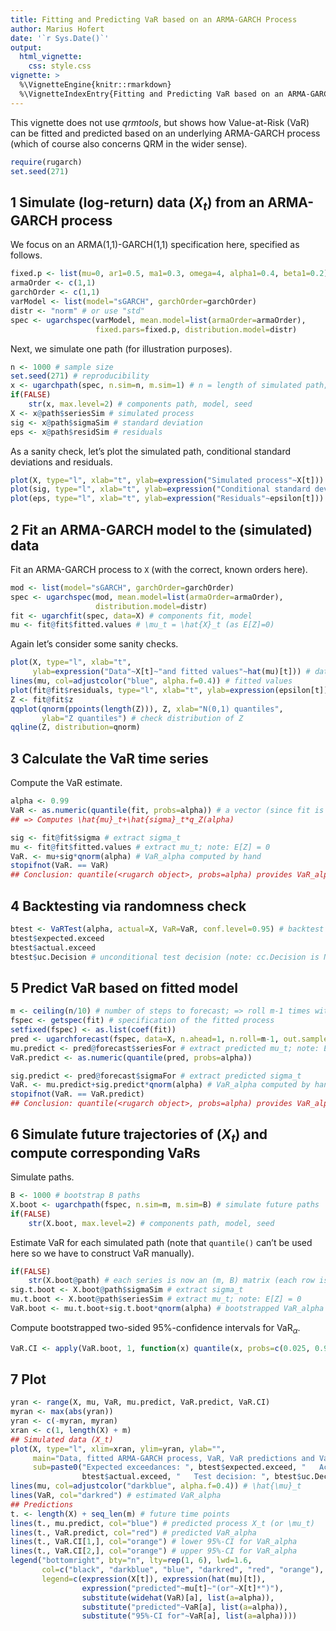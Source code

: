 ```yaml
---
title: Fitting and Predicting VaR based on an ARMA-GARCH Process
author: Marius Hofert
date: '`r Sys.Date()`'
output:
  html_vignette:
    css: style.css
vignette: >
  %\VignetteEngine{knitr::rmarkdown}
  %\VignetteIndexEntry{Fitting and Predicting VaR based on an ARMA-GARCH Process}
---
```

This vignette does not use *qrmtools*, but shows how Value-at-Risk (VaR) can be
fitted and predicted based on an underlying ARMA-GARCH process (which of course
also concerns QRM in the wider sense).

```r
require(rugarch)
set.seed(271)
```

## 1 Simulate (log-return) data $(X_t)$ from an ARMA-GARCH process

We focus on an ARMA(1,1)-GARCH(1,1) specification here, specified as follows.
```r
fixed.p <- list(mu=0, ar1=0.5, ma1=0.3, omega=4, alpha1=0.4, beta1=0.2)
armaOrder <- c(1,1)
garchOrder <- c(1,1)
varModel <- list(model="sGARCH", garchOrder=garchOrder)
distr <- "norm" # or use "std"
spec <- ugarchspec(varModel, mean.model=list(armaOrder=armaOrder),
                   fixed.pars=fixed.p, distribution.model=distr)
```

Next, we simulate one path (for illustration purposes).
```r
n <- 1000 # sample size
set.seed(271) # reproducibility
x <- ugarchpath(spec, n.sim=n, m.sim=1) # n = length of simulated path; m = number of paths
if(FALSE)
    str(x, max.level=2) # components path, model, seed
X <- x@path$seriesSim # simulated process
sig <- x@path$sigmaSim # standard deviation
eps <- x@path$residSim # residuals
```

As a sanity check, let's plot the simulated path, conditional
standard deviations and residuals.
```r
plot(X, type="l", xlab="t", ylab=expression("Simulated process"~X[t]))
plot(sig, type="l", xlab="t", ylab=expression("Conditional standard deviation"~sigma[t]))
plot(eps, type="l", xlab="t", ylab=expression("Residuals"~epsilon[t]))
```


## 2 Fit an ARMA-GARCH model to the (simulated) data


Fit an ARMA-GARCH process to `X` (with the correct, known orders here).
```r
mod <- list(model="sGARCH", garchOrder=garchOrder)
spec <- ugarchspec(mod, mean.model=list(armaOrder=armaOrder),
                   distribution.model=distr)
fit <- ugarchfit(spec, data=X) # components fit, model
mu <- fit@fit$fitted.values # \mu_t = \hat{X}_t (as E[Z]=0)
```

Again let's consider some sanity checks.
```r
plot(X, type="l", xlab="t",
     ylab=expression("Data"~X[t]~"and fitted values"~hat(mu)[t])) # data
lines(mu, col=adjustcolor("blue", alpha.f=0.4)) # fitted values
plot(fit@fit$residuals, type="l", xlab="t", ylab=expression(epsilon[t])) # check residuals
Z <- fit@fit$z
qqplot(qnorm(ppoints(length(Z))), Z, xlab="N(0,1) quantiles",
       ylab="Z quantiles") # check distribution of Z
qqline(Z, distribution=qnorm)
```


## 3 Calculate the VaR time series

Compute the VaR estimate.
```r
alpha <- 0.99
VaR <- as.numeric(quantile(fit, probs=alpha)) # a vector (since fit is a rugarch object)
## => Computes \hat{mu}_t+\hat{sigma}_t*q_Z(alpha)
```

```r
sig <- fit@fit$sigma # extract sigma_t
mu <- fit@fit$fitted.values # extract mu_t; note: E[Z] = 0
VaR. <- mu+sig*qnorm(alpha) # VaR_alpha computed by hand
stopifnot(VaR. == VaR)
## Conclusion: quantile(<rugarch object>, probs=alpha) provides VaR_alpha
```


## 4 Backtesting via randomness check

```r
btest <- VaRTest(alpha, actual=X, VaR=VaR, conf.level=0.95) # backtest for VaR_0.95
btest$expected.exceed
btest$actual.exceed
btest$uc.Decision # unconditional test decision (note: cc.Decision is NA here)
```


## 5 Predict VaR based on fitted model

```r
m <- ceiling(n/10) # number of steps to forecast; => roll m-1 times with frequency 1
fspec <- getspec(fit) # specification of the fitted process
setfixed(fspec) <- as.list(coef(fit))
pred <- ugarchforecast(fspec, data=X, n.ahead=1, n.roll=m-1, out.sample=m) # predict from the fitted process
mu.predict <- pred@forecast$seriesFor # extract predicted mu_t; note: E[Z] = 0
VaR.predict <- as.numeric(quantile(pred, probs=alpha))
```

```r
sig.predict <- pred@forecast$sigmaFor # extract predicted sigma_t
VaR. <- mu.predict+sig.predict*qnorm(alpha) # VaR_alpha computed by hand
stopifnot(VaR. == VaR.predict)
## Conclusion: quantile(<rugarch object>, probs=alpha) provides VaR_alpha
```


## 6 Simulate future trajectories of $(X_t)$ and compute corresponding VaRs

Simulate paths.
```r
B <- 1000 # bootstrap B paths
X.boot <- ugarchpath(fspec, n.sim=m, m.sim=B) # simulate future paths
if(FALSE)
    str(X.boot, max.level=2) # components path, model, seed
```

Estimate VaR for each simulated path (note that `quantile()` can't be used here so
we have to construct VaR manually).
```r
if(FALSE)
    str(X.boot@path) # each series is now an (m, B) matrix (each row is one path)
sig.t.boot <- X.boot@path$sigmaSim # extract sigma_t
mu.t.boot <- X.boot@path$seriesSim # extract mu_t; note: E[Z] = 0
VaR.boot <- mu.t.boot+sig.t.boot*qnorm(alpha) # bootstrapped VaR_alpha computed by hand; (m, B) matrix
```

Compute bootstrapped two-sided 95%-confidence intervals for
$\mathrm{VaR}_\alpha$.
```r
VaR.CI <- apply(VaR.boot, 1, function(x) quantile(x, probs=c(0.025, 0.975)))
```


## 7 Plot

```r
yran <- range(X, mu, VaR, mu.predict, VaR.predict, VaR.CI)
myran <- max(abs(yran))
yran <- c(-myran, myran)
xran <- c(1, length(X) + m)
## Simulated data (X_t)
plot(X, type="l", xlim=xran, ylim=yran, ylab="",
     main="Data, fitted ARMA-GARCH process, VaR, VaR predictions and VaR CIs",
     sub=paste0("Expected exceedances: ", btest$expected.exceed, "   Actual exceedances: ",
                btest$actual.exceed, "   Test decision: ", btest$uc.Decision))
lines(mu, col=adjustcolor("darkblue", alpha.f=0.4)) # \hat{\mu}_t
lines(VaR, col="darkred") # estimated VaR_alpha
## Predictions
t. <- length(X) + seq_len(m) # future time points
lines(t., mu.predict, col="blue") # predicted process X_t (or \mu_t)
lines(t., VaR.predict, col="red") # predicted VaR_alpha
lines(t., VaR.CI[1,], col="orange") # lower 95%-CI for VaR_alpha
lines(t., VaR.CI[2,], col="orange") # upper 95%-CI for VaR_alpha
legend("bottomright", bty="n", lty=rep(1, 6), lwd=1.6,
       col=c("black", "darkblue", "blue", "darkred", "red", "orange"),
       legend=c(expression(X[t]), expression(hat(mu)[t]),
                expression("predicted"~mu[t]~"(or"~X[t]*")"),
                substitute(widehat(VaR)[a], list(a=alpha)),
                substitute("predicted"~VaR[a], list(a=alpha)),
                substitute("95%-CI for"~VaR[a], list(a=alpha))))
```